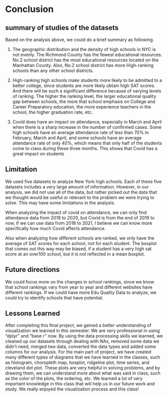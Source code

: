 # Conclusion

## summary of studies of the datasets

Based on the analysis above, we could do a brief summary as following. 

1. The geographic distribution and the density of high schools in NYC is not evenly. The Richmond County has the fewest educational resources. No.2 school district has the most educational resources located on the Manhattan County. Also, No.2 school district has more High-ranking schools than any other school districts. 

2. High-ranking high schools make students more likely to be admitted to a better college, since students are more likely obtain high SAT scores. And there will be such a significant difference because of varying levels of ranking. The higher the ranking level, the larger educational quality gap between schools, the more that school emphasis on College and Career Preparatory education, the more experience teachers in the school, the higher graduation rate, etc. 

3. Covid does have an impact on attendance, especially in March and April when there is a sharp increase in the number of confirmed cases. Some high schools have an average attendance rate of less than 70% in February, March and April, and some schools have an average attendance rate of only 40%, which means that only half of the students come to class during these three months. This shows that Covid has a great impact on students


## Limitation

We used five datasets to analyze New York high schools. Each of these five datasets includes a very large amount of information. However, in our analysis, we did not use all of the data, but rather picked out the data that we thought would be useful or relevant to the problem we were trying to solve. This may have some limitations in the analysis.

When analyzing the impact of covid on attendance, we can only find attendance data from 2018 to 2020, but Covid is from the end of 2019 to now, if we can use data from 2018 to 2021, I believe we can know more specifically how much Covid affects attendance.

Also when analyzing how different schools are ranked, we only have the average of SAT scores for each school, not for each student. The boxplot that comes out this way may be biased, if a student has a very high sat score at an over100 school, but it is not reflected in a mean boxplot.


## Future directions

We could focus more on the changes in school rankings, since we know that school rankings vary from year to year and different websites have different rankings. If we could have more Edu Quality Data to analyze, we could try to identify schools that have potential.


## Lessons Learned

After completing this final project, we gained a better understanding of visualization we learned in this semester. We are very professional in using "dplyr" and "base r" now. By using the data processing skills we learned, we cleaned up our datasets through dealing with NAs, removed some data we didn't need, merged two data, converted the data types and added some columns for our analysis. For the main part of project, we have created many different types of diagrams that we have learned in the classes, such as histogram, choropleth map, boxplot, ridgeline plot, time series, and cleveland dot plot. These plots are very helpful in solving problems, and by drawing them, we can understand more about what was said in class, such as the color of the plots, the ordering, etc. We learned a lot of very important knowledge in this class that will help us in our future work and study. We really enjoyed the visualization process and this class!


